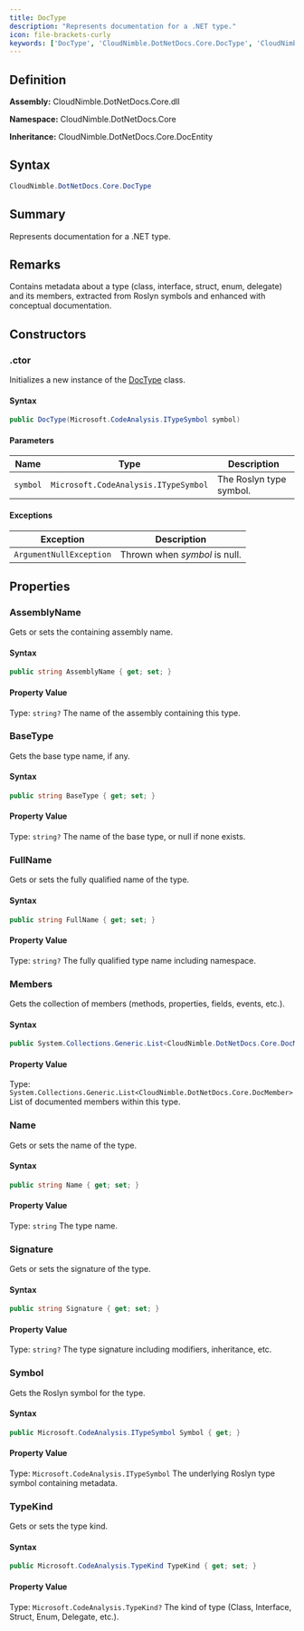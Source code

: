 ```yaml
---
title: DocType
description: "Represents documentation for a .NET type."
icon: file-brackets-curly
keywords: ['DocType', 'CloudNimble.DotNetDocs.Core.DocType', 'CloudNimble.DotNetDocs.Core', 'class', 'CloudNimble.DotNetDocs.Core.DocEntity']
---
```


## Definition

**Assembly:** CloudNimble.DotNetDocs.Core.dll

**Namespace:** CloudNimble.DotNetDocs.Core

**Inheritance:** CloudNimble.DotNetDocs.Core.DocEntity

## Syntax

```csharp
CloudNimble.DotNetDocs.Core.DocType
```

## Summary

Represents documentation for a .NET type.

## Remarks

Contains metadata about a type (class, interface, struct, enum, delegate) and its members,
            extracted from Roslyn symbols and enhanced with conceptual documentation.

## Constructors

### .ctor

Initializes a new instance of the [DocType](/api-reference/CloudNimble/DotNetDocs/Core/DocType) class.

#### Syntax

```csharp
public DocType(Microsoft.CodeAnalysis.ITypeSymbol symbol)
```

#### Parameters

| Name | Type | Description |
|------|------|-------------|
| `symbol` | `Microsoft.CodeAnalysis.ITypeSymbol` | The Roslyn type symbol. |

#### Exceptions

| Exception | Description |
|-----------|-------------|
| `ArgumentNullException` | Thrown when *symbol* is null. |

## Properties

### AssemblyName

Gets or sets the containing assembly name.

#### Syntax

```csharp
public string AssemblyName { get; set; }
```

#### Property Value

Type: `string?`
The name of the assembly containing this type.

### BaseType

Gets the base type name, if any.

#### Syntax

```csharp
public string BaseType { get; set; }
```

#### Property Value

Type: `string?`
The name of the base type, or null if none exists.

### FullName

Gets or sets the fully qualified name of the type.

#### Syntax

```csharp
public string FullName { get; set; }
```

#### Property Value

Type: `string?`
The fully qualified type name including namespace.

### Members

Gets the collection of members (methods, properties, fields, events, etc.).

#### Syntax

```csharp
public System.Collections.Generic.List<CloudNimble.DotNetDocs.Core.DocMember> Members { get; }
```

#### Property Value

Type: `System.Collections.Generic.List<CloudNimble.DotNetDocs.Core.DocMember>`
List of documented members within this type.

### Name

Gets or sets the name of the type.

#### Syntax

```csharp
public string Name { get; set; }
```

#### Property Value

Type: `string`
The type name.

### Signature

Gets or sets the signature of the type.

#### Syntax

```csharp
public string Signature { get; set; }
```

#### Property Value

Type: `string?`
The type signature including modifiers, inheritance, etc.

### Symbol

Gets the Roslyn symbol for the type.

#### Syntax

```csharp
public Microsoft.CodeAnalysis.ITypeSymbol Symbol { get; }
```

#### Property Value

Type: `Microsoft.CodeAnalysis.ITypeSymbol`
The underlying Roslyn type symbol containing metadata.

### TypeKind

Gets or sets the type kind.

#### Syntax

```csharp
public Microsoft.CodeAnalysis.TypeKind TypeKind { get; set; }
```

#### Property Value

Type: `Microsoft.CodeAnalysis.TypeKind?`
The kind of type (Class, Interface, Struct, Enum, Delegate, etc.).

